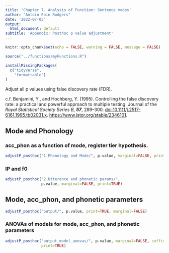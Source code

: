 ```yaml
---
title: 'Chapter 7. Analysis of Function: Sentence modes'
author: "Antoin Eoin Rodgers"
date: '2022-07-05'
output:
  html_document: default
subtitle: 'Appendix: Posthoc p value adjustment'
---
```


```r
knitr::opts_chunk$set(echo = FALSE, warning = FALSE, message = FALSE)
```

```r
source("../functions/myFunctions.R") 

installMissingPackages(
  c("tidyverse",
    "formattable")
)
```

Adjust all p values using false discovery rate (FDR).

c.f. Benjamini, Y., and Hochberg, Y. (1995). Controlling the false discovery rate: a practical and powerful approach to multiple testing. Journal of the *Royal Statistical Society Series B, **57***, 289--300. <doi:10.1111/j.2517-6161.1995.tb02031.x>. <https://www.jstor.org/stable/2346101>.

## Mode and Phonology

### acc_phon as a function of mode, register tier hypothesis.

```r
adjustP_posthoc("1.Phonology and Mode/", p.value, marginal=FALSE, print=TRUE)
```

### IP and f0

```r
adjustP_posthoc("2.Utterance and phonetic params/",
                p.value, marginal=FALSE, print=TRUE)
```

## Mode, acc_phon, and phonetic parameters

```r
adjustP_posthoc("output/", p.value, print=TRUE, marginal=FALSE)
```

### ANOVAs of models for mode, acc_phon, and phonetic parameters

```r
adjustP_posthoc("output_model_anovas/", p.value, marginal=FALSE, suffix_id="_anova",
                print=TRUE)
```
